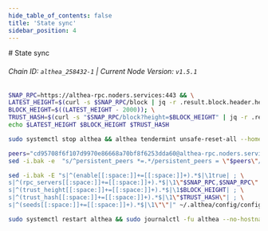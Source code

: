 ```yaml
---
hide_table_of_contents: false
title: 'State sync'
sidebar_position: 4
---
```


<div class="h1-with-icon icon-althea">
  # State sync
</div>

###### Chain ID: `althea_258432-1` | Current Node Version: `v1.5.1`

```bash
SNAP_RPC=https://althea-rpc.noders.services:443 && \
LATEST_HEIGHT=$(curl -s $SNAP_RPC/block | jq -r .result.block.header.height); \
BLOCK_HEIGHT=$((LATEST_HEIGHT - 2000)); \
TRUST_HASH=$(curl -s "$SNAP_RPC/block?height=$BLOCK_HEIGHT" | jq -r .result.block_id.hash) && \
echo $LATEST_HEIGHT $BLOCK_HEIGHT $TRUST_HASH
```

```bash
sudo systemctl stop althea && althea tendermint unsafe-reset-all --home ~/.althea --keep-addr-book
```

```bash
peers="cd95708f6f107d9970e86668a70bf8f6253dda60@althea-rpc.noders.services:12456"
sed -i.bak -e  "s/^persistent_peers *=.*/persistent_peers = \"$peers\"/" ~/.althea/config/config.toml
```

```bash
sed -i.bak -E "s|^(enable[[:space:]]+=[[:space:]]+).*$|\1true| ; \
s|^(rpc_servers[[:space:]]+=[[:space:]]+).*$|\1\"$SNAP_RPC,$SNAP_RPC\"| ; \
s|^(trust_height[[:space:]]+=[[:space:]]+).*$|\1$BLOCK_HEIGHT| ; \
s|^(trust_hash[[:space:]]+=[[:space:]]+).*$|\1\"$TRUST_HASH\"| ; \
s|^(seeds[[:space:]]+=[[:space:]]+).*$|\1\"\"|" ~/.althea/config/config.toml
```

```bash
sudo systemctl restart althea && sudo journalctl -fu althea --no-hostname -o cat
```
